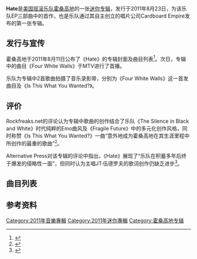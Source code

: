 {{DISPLAYTITLE:Hate (霍桑高地专辑)}}
{{Album infobox|<!-- See Wikipedia:WikiProject_Albums -->|Name=Hate|Type=[[EP|EP]]|Artist=[[霍桑高地|霍桑高地]]|Released=2011年8月23日|Genre={{flatlist|
* [[另类摇滚|另类摇滚]]
* [[Emo|Emo]]
* [[screamo|screamo]]
* [[後硬核|後硬核]]
 }}|Length=27:14|Label=Cardboard Empire|Last album=''Skeletons''<br>2010|This album='''Hate'''<br>2011|Next album=''[[Hope_(霍桑高地专辑)|Hope]]''<br>2012}}

'''Hate'''是[[美国|美国]][[摇滚乐队|摇滚乐队]][[霍桑高地|霍桑高地]]的一张[[迷你專輯|迷你专辑]]，发行于2011年8月23日，为该乐队EP三部曲中的首作，也是乐队通过其自主创立的唱片公司Cardboard Empire发布的第一张专辑。

== 发行与宣传 ==

霍桑高地于2011年8月11日公布了《Hate》的专辑封面及曲目列表<ref>{{Cite web|title=Hawthorne Heights "Hate" EP artwork and tracklist|url=http://grafwall.indiestar.tv/2011/08/hawthorne-heights-hate-ep-artwork-and.html|accessdate=2021-03-04|author=Graf Wall|date=2011-08-11|publisher=Indiestar|language=英语|archive-date=2012-03-19|archive-url=https://web.archive.org/web/20120319094336/http://grafwall.indiestar.tv/2011/08/hawthorne-heights-hate-ep-artwork-and.html}}</ref>。次日，专辑中的曲目《Four White Walls》于MTV进行了首播。

乐队为专辑中2首歌曲拍摄了音乐录影带，分别为《Four White Walls》这一首发曲目及《Is This What You Wanted?》。

== 评价 ==
Rockfreaks.net的评论认为专辑中歌曲的创作结合了乐队《The Silence in Black and White》时代纯粹的Emo曲风及《Fragile Future》中的多元化创作风格，同时称赞《Is This What You Wanted?》一曲“意外地成为霍桑高地在其生涯里程中所创作的最重的歌曲”<ref>{{Cite web|title=Hawthorne Heights – Hate|url=http://rockfreaks.net/albums/4237|accessdate=2021-03-04|author=PP|date=2011-09-20|publisher=Rockfreaks.net|language=英语|archive-date=2020-09-22|archive-url=https://web.archive.org/web/20200922071809/http://www.rockfreaks.net/albums/4237}}</ref>。

Alternative Press对该专辑的评论中指出，《Hate》展现了“乐队在积蓄多年后终于爆发的侵略性一面”，但同时认为主唱JT·伍德罗夫的歌词创作仍缺乏进步<ref>{{Cite web|title=HAWTHORNE HEIGHTS – HATE EP|url=https://www.altpress.com/reviews/hawthorne_heights_hate_ep/|accessdate=2021-03-04|author=Evan Lucy|date=2011-08-25|publisher=Alternative Press|language=英语|archive-date=2021-01-20|archive-url=https://web.archive.org/web/20210120193955/https://www.altpress.com/reviews/hawthorne_heights_hate_ep/}}</ref>。

== 曲目列表 ==

{{Track listing|title1="There Was A Kid (Part 1)"|length4=2:48|length9=4:19|total_length=27:14|title2="Is This What You Wanted?"|length2=2:32|title3="Divided"|length3=3:37|title4="Hate"|length1=1:17|length5=2:19|title5="Wasted In NYC"|title6="Stay Awake/Stay Alive"|length6=2:55|title7="Oceans"|length7=4:26|title8="Four White Walls"|length8=2:59|title9="Passengers"}}

== 参考资料 ==
<references />

[[Category:2011年音樂專輯|Category:2011年音樂專輯]]
[[Category:2011年迷你專輯|Category:2011年迷你專輯]]
[[Category:霍桑高地专辑|Category:霍桑高地专辑]]